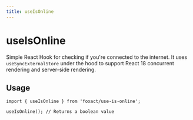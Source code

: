 ```yaml
---
title: useIsOnline
---
```


# useIsOnline


<ExportMetaInfo />

Simple React Hook for checking if you're connected to the internet. It uses `useSyncExternalStore` under the hood to support React 18 concurrent rendering and server-side rendering.

## Usage

```tsx copy
import { useIsOnline } from 'foxact/use-is-online';

useIsOnline(); // Returns a boolean value
```
